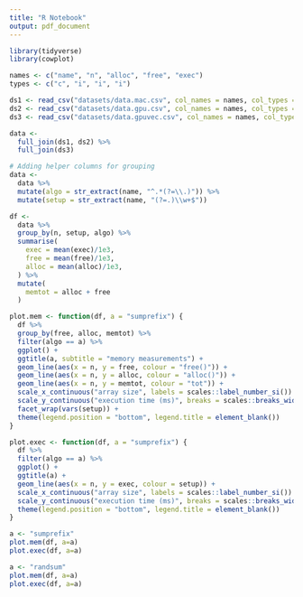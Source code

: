 ```yaml
---
title: "R Notebook"
output: pdf_document
---
```


```r
library(tidyverse)
library(cowplot)
```
```r
names <- c("name", "n", "alloc", "free", "exec")
types <- c("c", "i", "i", "i")

ds1 <- read_csv("datasets/data.mac.csv", col_names = names, col_types = cols())
ds2 <- read_csv("datasets/data.gpu.csv", col_names = names, col_types = cols())
ds3 <- read_csv("datasets/data.gpuvec.csv", col_names = names, col_types = cols())

data <- 
  full_join(ds1, ds2) %>%
  full_join(ds3)

# Adding helper columns for grouping
data <-
  data %>%
  mutate(algo = str_extract(name, "^.*(?=\\.)")) %>%
  mutate(setup = str_extract(name, "(?=.)\\w+$"))

df <-
  data %>%
  group_by(n, setup, algo) %>%
  summarise(
    exec = mean(exec)/1e3,
    free = mean(free)/1e3,
    alloc = mean(alloc)/1e3,
  ) %>%
  mutate(
    memtot = alloc + free
  )
```

```r
plot.mem <- function(df, a = "sumprefix") {
  df %>%
  group_by(free, alloc, memtot) %>%
  filter(algo == a) %>%
  ggplot() +
  ggtitle(a, subtitle = "memory measurements") +
  geom_line(aes(x = n, y = free, colour = "free()")) +
  geom_line(aes(x = n, y = alloc, colour = "alloc()")) +
  geom_line(aes(x = n, y = memtot, colour = "tot")) +
  scale_x_continuous("array size", labels = scales::label_number_si()) +
  scale_y_continuous("execution time (ms)", breaks = scales::breaks_width(20)) +
  facet_wrap(vars(setup)) +
  theme(legend.position = "bottom", legend.title = element_blank())
}

plot.exec <- function(df, a = "sumprefix") {
  df %>%
  filter(algo == a) %>%
  ggplot() +
  ggtitle(a) +
  geom_line(aes(x = n, y = exec, colour = setup)) +
  scale_x_continuous("array size", labels = scales::label_number_si()) +
  scale_y_continuous("execution time (ms)", breaks = scales::breaks_width(400)) +
  theme(legend.position = "bottom", legend.title = element_blank())
}
```
```r
a <- "sumprefix"
plot.mem(df, a=a)
plot.exec(df, a=a)
```

```r
a <- "randsum"
plot.mem(df, a=a)
plot.exec(df, a=a)
```